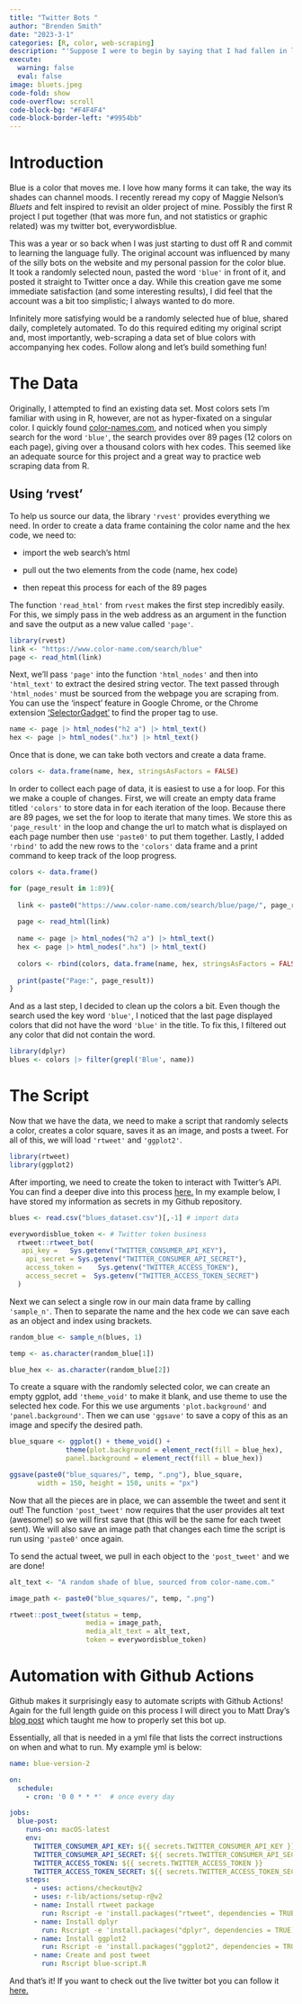 ```yaml
---
title: "Twitter Bots "
author: "Brenden Smith"
date: "2023-3-1"
categories: [R, color, web-scraping]
description: "'Suppose I were to begin by saying that I had fallen in love with a color.'"
execute: 
  warning: false
  eval: false
image: bluets.jpeg
code-fold: show
code-overflow: scroll
code-block-bg: "#F4F4F4"
code-block-border-left: "#9954bb"
---
```


# Introduction

Blue is a color that moves me. I love how many forms it can take, the way its shades can channel moods. I recently reread my copy of Maggie Nelson's *Bluets* and felt inspired to revisit an older project of mine. Possibly the first R project I put together (that was more fun, and not statistics or graphic related) was my twitter bot, everywordisblue.

This was a year or so back when I was just starting to dust off R and commit to learning the language fully. The original account was influenced by many of the silly bots on the website and my personal passion for the color blue. It took a randomly selected noun, pasted the word `'blue'` in front of it, and posted it straight to Twitter once a day. While this creation gave me some immediate satisfaction (and some interesting results), I did feel that the account was a bit too simplistic; I always wanted to do more.

Infinitely more satisfying would be a randomly selected hue of blue, shared daily, completely automated. To do this required editing my original script and, most importantly, web-scraping a data set of blue colors with accompanying hex codes. Follow along and let's build something fun!

# The Data

Originally, I attempted to find an existing data set. Most colors sets I'm familiar with using in R, however, are not as hyper-fixated on a singular color. I quickly found [color-names.com](color-names.com), and noticed when you simply search for the word `'blue'`, the search provides over 89 pages (12 colors on each page), giving over a thousand colors with hex codes. This seemed like an adequate source for this project and a great way to practice web scraping data from R.

## Using 'rvest'

To help us source our data, the library `'rvest'` provides everything we need. In order to create a data frame containing the color name and the hex code, we need to:

-   import the web search's html

-   pull out the two elements from the code (name, hex code)

-   then repeat this process for each of the 89 pages

The function `'read_html'` from `rvest` makes the first step incredibly easily. For this, we simply pass in the web address as an argument in the function and save the output as a new value called `'page'`.

```r
library(rvest)
link <- "https://www.color-name.com/search/blue"
page <- read_html(link)
```

Next, we'll pass `'page'` into the function `'html_nodes'` and then into `'html_text'` to extract the desired string vector. The text passed through `'html_nodes'` must be sourced from the webpage you are scraping from. You can use the 'inspect' feature in Google Chrome, or the Chrome extension ['SelectorGadget'](https://chrome.google.com/webstore/detail/selectorgadget/mhjhnkcfbdhnjickkkdbjoemdmbfginb?hl=en) to find the proper tag to use.

```r
name <- page |> html_nodes("h2 a") |> html_text()
hex <- page |> html_nodes(".hx") |> html_text()
```

Once that is done, we can take both vectors and create a data frame.

```r
colors <- data.frame(name, hex, stringsAsFactors = FALSE)
```

In order to collect each page of data, it is easiest to use a for loop. For this we make a couple of changes. First, we will create an empty data frame titled `'colors'` to store data in for each iteration of the loop. Because there are 89 pages, we set the for loop to iterate that many times. We store this as `'page_result'` in the loop and change the url to match what is displayed on each page number then use `'paste0'` to put them together. Lastly, I added `'rbind'` to add the new rows to the `'colors'` data frame and a print command to keep track of the loop progress.

```r
colors <- data.frame()

for (page_result in 1:89){
  
  link <- paste0("https://www.color-name.com/search/blue/page/", page_result)
  
  page <- read_html(link)
  
  name <- page |> html_nodes("h2 a") |> html_text()
  hex <- page |> html_nodes(".hx") |> html_text()
  
  colors <- rbind(colors, data.frame(name, hex, stringsAsFactors = FALSE))
  
  print(paste("Page:", page_result))
}
```

And as a last step, I decided to clean up the colors a bit. Even though the search used the key word `'blue'`, I noticed that the last page displayed colors that did not have the word `'blue'` in the title. To fix this, I filtered out any color that did not contain the word.

```r
library(dplyr)
blues <- colors |> filter(grepl('Blue', name))
```

# The Script

Now that we have the data, we need to make a script that randomly selects a color, creates a color square, saves it as an image, and posts a tweet. For all of this, we will load `'rtweet'` and `'ggplot2'`.

```r
library(rtweet)
library(ggplot2)
```

After importing, we need to create the token to interact with Twitter's API. You can find a deeper dive into this process [here.](https://www.r-bloggers.com/2022/04/r-access-to-twitters-v2-api/) In my example below, I have stored my information as secrets in my Github repository.

```r
blues <- read.csv("blues_dataset.csv")[,-1] # import data 

everywordisblue_token <- # Twitter token business
  rtweet::rtweet_bot(
   api_key =   Sys.getenv("TWITTER_CONSUMER_API_KEY"),
    api_secret = Sys.getenv("TWITTER_CONSUMER_API_SECRET"),
    access_token =    Sys.getenv("TWITTER_ACCESS_TOKEN"),
    access_secret =  Sys.getenv("TWITTER_ACCESS_TOKEN_SECRET")
  )
```

Next we can select a single row in our main data frame by calling `'sample_n'`. Then to separate the name and the hex code we can save each as an object and index using brackets.

```r
random_blue <- sample_n(blues, 1)

temp <- as.character(random_blue[1])

blue_hex <- as.character(random_blue[2])
```

To create a square with the randomly selected color, we can create an empty ggplot, add `'theme_void'` to make it blank, and use theme to use the selected hex code. For this we use arguments `'plot.background'` and `'panel.background'`. Then we can use `'ggsave'` to save a copy of this as an image and specify the desired path.

```r
blue_square <- ggplot() + theme_void() +
              theme(plot.background = element_rect(fill = blue_hex),
              panel.background = element_rect(fill = blue_hex))

ggsave(paste0("blue_squares/", temp, ".png"), blue_square,
       width = 150, height = 150, units = "px")
```

Now that all the pieces are in place, we can assemble the tweet and sent it out! The function `'post_tweet'` now requires that the user provides alt text (awesome!) so we will first save that (this will be the same for each tweet sent). We will also save an image path that changes each time the script is run using `'paste0'` once again.

To send the actual tweet, we pull in each object to the `'post_tweet'` and we are done!

```r
alt_text <- "A random shade of blue, sourced from color-name.com."

image_path <- paste0("blue_squares/", temp, ".png")

rtweet::post_tweet(status = temp, 
                   media = image_path, 
                   media_alt_text = alt_text,
                   token = everywordisblue_token)
```

# Automation with Github Actions

Github makes it surprisingly easy to automate scripts with Github Actions! Again for the full length guide on this process I will direct you to Matt Dray's [blog post](https://www.rostrum.blog/2020/09/21/londonmapbot/) which taught me how to properly set this bot up.

Essentially, all that is needed in a yml file that lists the correct instructions on when and what to run. My example yml is below:

```yml
name: blue-version-2

on:
  schedule:
    - cron: '0 0 * * *'  # once every day

jobs:
  blue-post:
    runs-on: macOS-latest
    env:
      TWITTER_CONSUMER_API_KEY: ${{ secrets.TWITTER_CONSUMER_API_KEY }}
      TWITTER_CONSUMER_API_SECRET: ${{ secrets.TWITTER_CONSUMER_API_SECRET }}
      TWITTER_ACCESS_TOKEN: ${{ secrets.TWITTER_ACCESS_TOKEN }}
      TWITTER_ACCESS_TOKEN_SECRET: ${{ secrets.TWITTER_ACCESS_TOKEN_SECRET }}
    steps:
      - uses: actions/checkout@v2
      - uses: r-lib/actions/setup-r@v2
      - name: Install rtweet package
        run: Rscript -e 'install.packages("rtweet", dependencies = TRUE)'
      - name: Install dplyr
        run: Rscript -e 'install.packages("dplyr", dependencies = TRUE)'
      - name: Install ggplot2
        run: Rscript -e 'install.packages("ggplot2", dependencies = TRUE)'
      - name: Create and post tweet
        run: Rscript blue-script.R
```

And that's it! If you want to check out the live twitter bot you can follow it [here.](https://twitter.com/everywordisblue)
